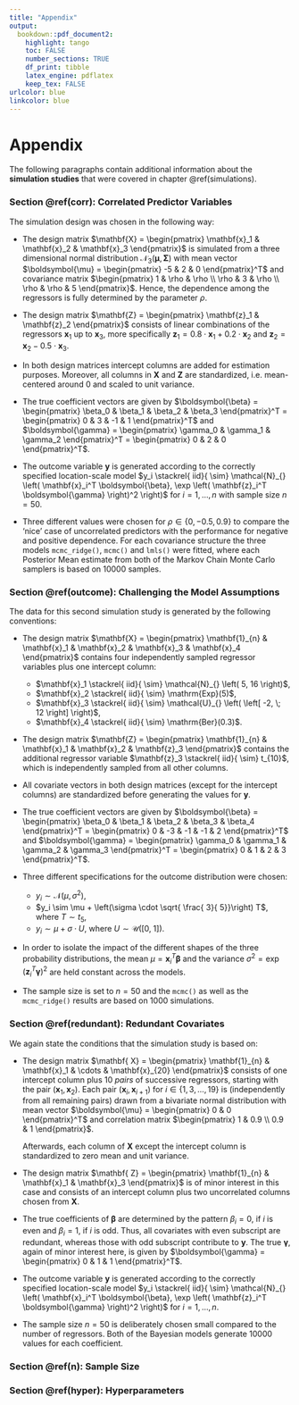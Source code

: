 ```yaml
---
title: "Appendix"
output:
  bookdown::pdf_document2:
    highlight: tango
    toc: FALSE
    number_sections: TRUE
    df_print: tibble
    latex_engine: pdflatex
    keep_tex: FALSE
urlcolor: blue
linkcolor: blue
---
```



# Appendix {-}

The following paragraphs contain additional information about the **simulation studies** that were covered in chapter \@ref(simulations).




### Section \@ref(corr): Correlated Predictor Variables {.unlisted .unnumbered}

The simulation design was chosen in the following way:

- The design matrix $\mathbf{X} = \begin{pmatrix} \mathbf{x}_1 & \mathbf{x}_2 & \mathbf{x}_3 \end{pmatrix}$ is simulated from a three dimensional normal distribution $\mathcal{N}_{3} \left( \boldsymbol{\mu}, \mathbf{\Sigma} \right)$ with mean vector $\boldsymbol{\mu} = \begin{pmatrix} -5 & 2 & 0 \end{pmatrix}^T$ and covariance matrix $\begin{pmatrix} 1 & \rho & \rho \\ \rho & 3 & \rho \\ \rho & \rho & 5 \end{pmatrix}$.
Hence, the dependence among the regressors is fully determined by the parameter $\rho$.

- The design matrix $\mathbf{Z} = \begin{pmatrix} \mathbf{z}_1 & \mathbf{z}_2 \end{pmatrix}$ consists of linear combinations of the regressors $\mathbf{x}_1$ up to $\mathbf{x}_3$, more specifically $\mathbf{ z}_1 = 0.8 \cdot \mathbf{x}_1 + 0.2 \cdot \mathbf{x}_2$ and $\mathbf{ z}_2 = \mathbf{x}_2 - 0.5 \cdot \mathbf{x}_3$.

- In both design matrices intercept columns are added for estimation purposes.
Moreover, all columns in $\mathbf{X}$ and $\mathbf{ Z}$ are standardized, i.e. mean-centered around $0$ and scaled to unit variance.

- The true coefficient vectors are given by $\boldsymbol{\beta} = \begin{pmatrix} \beta_0 & \beta_1 & \beta_2 & \beta_3 \end{pmatrix}^T = \begin{pmatrix} 0 & 3 & -1 & 1 \end{pmatrix}^T$ and $\boldsymbol{\gamma} = \begin{pmatrix} \gamma_0 & \gamma_1 & \gamma_2 \end{pmatrix}^T = \begin{pmatrix} 0 & 2 & 0 \end{pmatrix}^T$.

- The outcome variable $\mathbf{y}$ is generated according to the correctly specified location-scale model $y_i \stackrel{ iid}{ \sim} \mathcal{N}_{} \left( \mathbf{x}_i^T \boldsymbol{\beta}, \exp \left( \mathbf{z}_i^T \boldsymbol{\gamma} \right)^2 \right)$ for $i = 1, \ldots, n$ with sample size $n = 50$.

- Three different values were chosen for $\rho \in \left\{ 0, -0.5, 0.9 \right\}$ to compare the 'nice' case of uncorrelated predictors with the performance for negative and positive dependence.
For each covariance structure the three models `mcmc_ridge()`, `mcmc()` and `lmls()` were fitted, where each Posterior Mean estimate from both of the Markov Chain Monte Carlo samplers is based on $10000$ samples.




### Section \@ref(outcome): Challenging the Model Assumptions {.unlisted .unnumbered}

The data for this second simulation study is generated by the following conventions:

- The design matrix $\mathbf{X} = \begin{pmatrix} \mathbf{1}_{n} & \mathbf{x}_1 & \mathbf{x}_2 & \mathbf{x}_3 & \mathbf{x}_4 \end{pmatrix}$ contains four independently sampled regressor variables plus one intercept column:
    + $\mathbf{x}_1 \stackrel{ iid}{ \sim} \mathcal{N}_{} \left( 5, 16 \right)$,
    + $\mathbf{x}_2 \stackrel{ iid}{ \sim} \mathrm{Exp}(5)$,
    + $\mathbf{x}_3 \stackrel{ iid}{ \sim} \mathcal{U}_{} \left( \left[ -2, \; 12 \right] \right)$,
    + $\mathbf{x}_4 \stackrel{ iid}{ \sim} \mathrm{Ber}(0.3)$.

- The design matrix $\mathbf{Z} = \begin{pmatrix} \mathbf{1}_{n} & \mathbf{x}_1 & \mathbf{x}_2 & \mathbf{z}_3 \end{pmatrix}$ contains the additional regressor variable $\mathbf{z}_3 \stackrel{ iid}{ \sim} t_{10}$, which is independently sampled from all other columns.

- All covariate vectors in both design matrices (except for the intercept columns) are standardized before generating the values for $\mathbf{y}$.

- The true coefficient vectors are given by $\boldsymbol{\beta} = \begin{pmatrix} \beta_0 & \beta_1 & \beta_2 & \beta_3 & \beta_4 \end{pmatrix}^T = \begin{pmatrix} 0 & -3 & -1 & -1 & 2 \end{pmatrix}^T$ and $\boldsymbol{\gamma} = \begin{pmatrix} \gamma_0 & \gamma_1 & \gamma_2 & \gamma_3 \end{pmatrix}^T = \begin{pmatrix} 0 & 1 & 2 & 3 \end{pmatrix}^T$.

- Three different specifications for the outcome distribution were chosen:
    + $y_i \sim \mathcal{N}_{} \left( \mu, \sigma^2 \right)$,
    + $y_i \sim \mu + \left(\sigma \cdot \sqrt{ \frac{ 3}{ 5}}\right) T$, where $T \sim t_{5}$,
    + $y_i \sim \mu + \sigma \cdot U$, where $U \sim \mathcal{U}_{} \left( \left[ 0, \; 1 \right] \right)$.
    
- In order to isolate the impact of the different shapes of the three probability distributions, the mean $\mu = \mathbf{x}_i^T \boldsymbol{\beta}$ and the variance $\sigma^2 = \exp \left( \mathbf{z}_i^T \boldsymbol{\gamma} \right)^2$ are held constant across the models.

- The sample size is set to $n = 50$ and the `mcmc()` as well as the `mcmc_ridge()` results are based on $1000$ simulations.




### Section \@ref(redundant): Redundant Covariates {.unlisted .unnumbered}

We again state the conditions that the simulation study is based on:

-   The design matrix $\mathbf{ X} = \begin{pmatrix} \mathbf{1}_{n} & \mathbf{x}_1 & \cdots & \mathbf{x}_{20} \end{pmatrix}$ consists of one intercept column plus $10$ *pairs* of successive regressors, starting with the pair $( \mathbf{x}_1, \mathbf{x}_2)$.
    Each pair $( \mathbf{x}_i, \mathbf{x}_{i+1})$ for $i \in \left\{ 1, 3, \ldots, 19 \right\}$ is (independently from all remaining pairs) drawn from a bivariate normal distribution with mean vector $\boldsymbol{\mu} = \begin{pmatrix} 0 & 0 \end{pmatrix}^T$ and correlation matrix $\begin{pmatrix} 1 & 0.9 \\ 0.9 & 1 \end{pmatrix}$.

    Afterwards, each column of $\mathbf{X}$ except the intercept column is standardized to zero mean and unit variance.

- The design matrix $\mathbf{ Z} = \begin{pmatrix} \mathbf{1}_{n} & \mathbf{x}_1 & \mathbf{x}_3 \end{pmatrix}$ is of minor interest in this case and consists of an intercept column plus two uncorrelated columns chosen from $\mathbf{X}$.

- The true coefficients of $\boldsymbol{\beta}$ are determined by the pattern $\beta_i = 0$, if $i$ is even and $\beta_i = 1$, if $i$ is odd.
Thus, all covariates with even subscript are redundant, whereas those with odd subscript contribute to $\mathbf{y}$. 
The true $\boldsymbol{\gamma}$, again of minor interest here, is given by $\boldsymbol{\gamma} = \begin{pmatrix} 0 & 1 & 1 \end{pmatrix}^T$.

- The outcome variable $\mathbf{y}$ is generated according to the correctly specified location-scale model $y_i \stackrel{ iid}{ \sim} \mathcal{N}_{} \left( \mathbf{x}_i^T \boldsymbol{\beta}, \exp \left( \mathbf{z}_i^T \boldsymbol{\gamma} \right)^2 \right)$ for $i = 1, \ldots, n$.

- The sample size $n = 50$ is deliberately chosen small compared to the number of regressors.
Both of the Bayesian models generate $10000$ values for each coefficient. 




### Section \@ref(n): Sample Size {.unlisted .unnumbered}




### Section \@ref(hyper): Hyperparameters {.unlisted .unnumbered}
